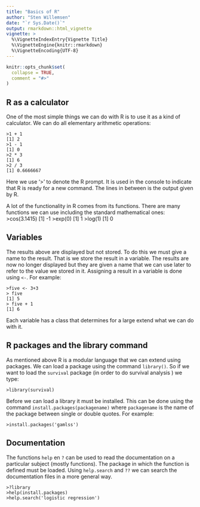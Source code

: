 ```yaml
---
title: "Basics of R"
author: "Sten Willemsen"
date: "`r Sys.Date()`"
output: rmarkdown::html_vignette
vignette: >
  %\VignetteIndexEntry{Vignette Title}
  %\VignetteEngine{knitr::rmarkdown}
  %\VignetteEncoding{UTF-8}
---
```


```r
knitr::opts_chunk$set(
  collapse = TRUE,
  comment = "#>"
)
```

## R as a calculator

One of the most simple things we can do with R is to use it as a kind of calculator. We can do all elementary arithmetic operations:

    >1 + 1
    [1] 2
    >1 - 1
    [1] 0
    >2 * 3
    [1] 6
    >2 / 3
    [1] 0.6666667

Here we use '>' to denote the R prompt. It is used in the console to indicate that R is ready for a new command. The lines in between is the output given by R.

A lot of the functionality in R comes from its functions. There are many functions we can use including the standard mathematical ones:
   >cos(3.1415)
   [1] -1
   >exp(0)
   [1] 1
   >log(1)
   [1] 0

## Variables

The results above are displayed but not stored. To do this we must give a name to the result. That is we store the result in a variable. The results are now no longer displayed but they are given a name that we can use later to refer to the value we stored in it.
Assigning a result in a variable is done using `<-`. For example:

    >five <- 3+3
    > five
    [1] 5
    > five + 1
    [1] 6
    
Each variable has a class that determines for a large extend what we can do with it. 

## R packages and the library command

As mentioned above R is a modular language that we can extend using packages. We can load a package using the command `library()`. So if we want to load the `survival` package (in order to do survival analysis ) we type:

    >library(survival)

Before we can load a library it must be installed. This can be done using the command `install.packages(packagename)` where `packagename` is the name of the package between single or double quotes. For example:

    >install.packages('gamlss')
    
## Documentation

The functions `help` en `?` can be used to read the documentation on a particular subject (mostly functions). The package in which the function is defined must be loaded. Using `help.search` and `??` we can search the documentation files in a more general way. 

    >?library
    >help(install.packages)
    >help.search('logistic regression')

